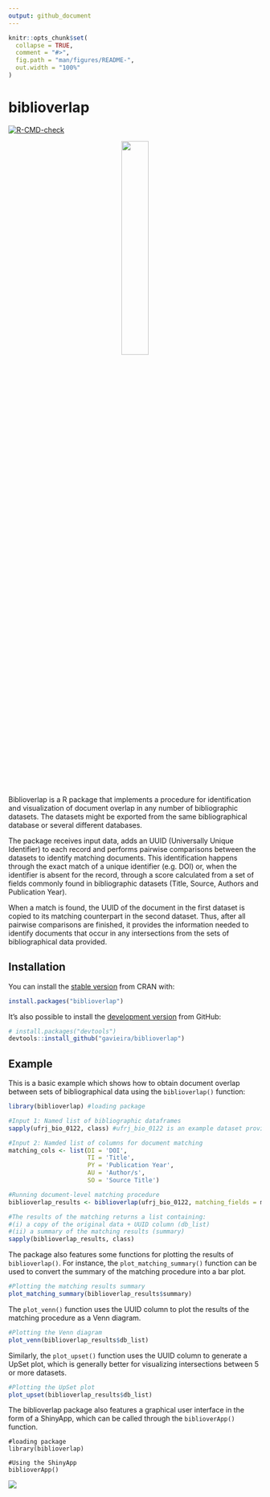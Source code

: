 ```yaml
---
output: github_document
---
```


<!-- README.md is generated from README.Rmd. Please edit that file -->

```r
knitr::opts_chunk$set(
  collapse = TRUE,
  comment = "#>",
  fig.path = "man/figures/README-",
  out.width = "100%"
)
```

# biblioverlap

<!-- badges: start -->
[![R-CMD-check](https://github.com/gavieira/biblioverlap/actions/workflows/R-CMD-check.yaml/badge.svg)](https://github.com/gavieira/biblioverlap/actions/workflows/R-CMD-check.yaml)
<!-- badges: end -->


<p align="center" width="100%">
    <img width="33%" src="inst/biblioverApp/www/biblioverlap_sticker.png">
</p>


Biblioverlap is a R package that implements a procedure for identification and visualization of document overlap in any number of bibliographic datasets. The datasets might be exported from the same bibliographical database or several different databases.

The package receives input data, adds an UUID (Universally Unique Identifier) to each record and performs pairwise comparisons between the datasets to identify matching documents. This identification happens through the exact match of a unique identifier (e.g. DOI) or, when the identifier is absent for the record, through a score calculated from a set of fields commonly found in bibliographic datasets (Title, Source, Authors and Publication Year).

When a match is found, the UUID of the document in the first dataset is copied to its matching counterpart in the second dataset. Thus, after all pairwise comparisons are finished, it provides the information needed to identify documents that occur in any intersections from the sets of bibliographical data provided.

## Installation

You can install the [stable version](https://cran.r-project.org/package=biblioverlap) from CRAN with:

``` r
install.packages("biblioverlap")
```

It's also possible to install the [development version](https://github.com/gavieira/biblioverlap) from GitHub:

``` r
# install.packages("devtools")
devtools::install_github("gavieira/biblioverlap")
```

## Example

This is a basic example which shows how to obtain document overlap between sets of bibliographical data using the `biblioverlap()` function:

```r
library(biblioverlap) #loading package

#Input 1: Named list of bibliographic dataframes
sapply(ufrj_bio_0122, class) #ufrj_bio_0122 is an example dataset provided by the package

#Input 2: Namded list of columns for document matching 
matching_cols <- list(DI = 'DOI',
                      TI = 'Title',
                      PY = 'Publication Year',
                      AU = 'Author/s',
                      SO = 'Source Title')

#Running document-level matching procedure
biblioverlap_results <- biblioverlap(ufrj_bio_0122, matching_fields = matching_cols)

#The results of the matching returns a list containing:
#(i) a copy of the original data + UUID column (db_list)
#(ii) a summary of the matching results (summary)
sapply(biblioverlap_results, class)
```

The package also features some functions for plotting the results of `biblioverlap()`. For instance, the `plot_matching_summary()` function can be used to convert the summary of the matching procedure into a bar plot.

```r
#Plotting the matching results summary
plot_matching_summary(biblioverlap_results$summary)
```

The `plot_venn()` function uses the UUID column to plot the results of the matching procedure as a Venn diagram. 

```r
#Plotting the Venn diagram
plot_venn(biblioverlap_results$db_list)
```

Similarly, the `plot_upset()` function uses the UUID column to generate a UpSet plot, which is generally better for visualizing intersections between 5 or more datasets.

```r
#Plotting the UpSet plot
plot_upset(biblioverlap_results$db_list)

```

The biblioverlap package also features a graphical user interface in the form of a ShinyApp, which can be called through the `biblioverApp()` function.

```
#loading package
library(biblioverlap)

#Using the ShinyApp
biblioverApp()
```

![](man/figures/README-shinyapp-screenshot.png)
